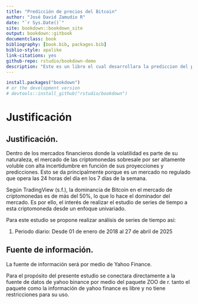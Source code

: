 ```yaml
--- 
title: "Predicción de precios del Bitcoin"
author: "José David Zamudio R"
date: "`r Sys.Date()`"
site: bookdown::bookdown_site
output: bookdown::gitbook
documentclass: book
bibliography: [book.bib, packages.bib]
biblio-style: apalike
link-citations: yes
github-repo: rstudio/bookdown-demo
description: "Este es un libro el cual desarrollara la prediccion del precio del Bitcoin en 2 periodos de tiempo"
---
```


```r
install.packages("bookdown")
# or the development version
# devtools::install_github("rstudio/bookdown")
```
# Justificación

## Justificación.

Dentro de los mercados financieros donde la volatilidad es parte de su naturaleza, el mercado de las criptomonedas sobresale por ser altamente voluble con alta incertidumbre en función de sus proyecciones y predicciones. Esto se da principalmente porque es un mercado no regulado que opera las 24 horas del día en los 7 días de la semana.

Según TradingView (s.f.), la dominancia de Bitcoin en el mercado de criptomonedas es de más del 50%, lo que lo hace el dominador del mercado. Es por ello, el interés de realizar el estudio de series de tiempo a esta criptomoneda desde un enfoque univariado.

Para este estudio se propone realizar análisis de series de tiempo asi:

1. Periodo diario: Desde 01 de enero de 2018 al 27 de abril de 2025


## Fuente de información.

La fuente de información será por medio de Yahoo Finance.

Para el propósito del presente estudio se conectara directamente a la fuente de datos de yahoo binance por medio del paquete ZOO de r. tanto el paquete como la información de yahoo finance es libre y no tiene restricciones para su uso.
